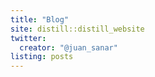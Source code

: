 ```yaml
---
title: "Blog"
site: distill::distill_website
twitter:
  creator: "@juan_sanar"
listing: posts
---
```

